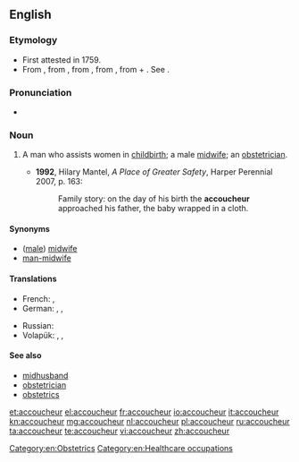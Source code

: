 ==English==

===Etymology===
* First attested in 1759.
* From {{etyl|fr|en}} {{term|accoucheur|lang=fr}}, from {{term|accoucher||to go to childbed, be delivered|lang=fr}}, from {{etyl|fro|en}} {{term|culcher||to lie|lang=fro}}, from {{etyl|la|en}} {{term|colloco|lang=la}}, from {{term|com||with|lang=la}} + {{term|loco||to place|lang=la}}. See {{term|accouchement}}.

===Pronunciation===
* {{a|US}} {{IPA|/ˌæ.ˌku.ˈʃɚ/}}

===Noun===
{{en-noun}}

# {{context|medicine}} A man who assists women in [[childbirth]]; a male [[midwife]]; an [[obstetrician]].
#* '''1992''', Hilary Mantel, ''A Place of Greater Safety'', Harper Perennial 2007, p. 163:
#*: Family story: on the day of his birth the '''accoucheur''' approached his father, the baby wrapped in a cloth.

====Synonyms====
* ([[male]]) [[midwife]]
* [[man-midwife]]

====Translations====
{{trans-top|man who assists women in childbirth}}
* French: {{t+|fr|sage-femme homme|m}}, {{t+|fr|accoucheur|m}}
* German: {{t-|de|Entbindungspfleger|m}}, {{t+|de|Geburtshelfer|m}}, {{t-|de|Entbindungshelfer|m}}
{{trans-mid}}
* Russian: {{t+|ru|акушер|m|tr=akušér}} 
* Volapük: {{qualifier|♂♀}} {{t+|vo|kujöran}}, {{qualifier|♂}} {{t+|vo|hikujöran}}, {{qualifier|♀}} {{t+|vo|jikujöran}}
{{trans-bottom}}

====See also====
* [[midhusband]]
* [[obstetrician]]
* [[obstetrics]]

[[Category:en:Obstetrics]]
[[Category:en:Healthcare occupations]]

[[et:accoucheur]]
[[el:accoucheur]]
[[fr:accoucheur]]
[[io:accoucheur]]
[[it:accoucheur]]
[[kn:accoucheur]]
[[mg:accoucheur]]
[[nl:accoucheur]]
[[pl:accoucheur]]
[[ru:accoucheur]]
[[ta:accoucheur]]
[[te:accoucheur]]
[[vi:accoucheur]]
[[zh:accoucheur]]